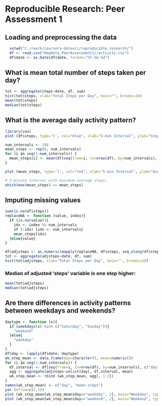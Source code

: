 
# Reproducible Research: Peer Assessment 1


## Loading and preprocessing the data

```r
  setwd("C:/rwork/coursera-datasci/reproducible_research/")
  df <- read.csv("RepData_PeerAssessment1//activity.csv")
  df$date <- as.Date(df$date, format="%Y-%m-%d")
```

## What is mean total number of steps taken per day?
```r
tot <- aggregate(steps~date, df, sum)
hist(tot$steps, xlab="Total Steps per Day", main="", breaks=10)
mean(tot$steps)
median(tot$steps)
```

## What is the average daily activity pattern?
```r
library(zoo)
plot (df$steps, type='l', col="blue", xlab="5-min Interval", ylab="Steps")

num_intervals <- 288
mean_steps <- rep(0, num_intervals)
for (i in seq(1:num_intervals)) {
  mean_steps[i] <- mean(df[seq(from=i, to=nrow(df), by=num_intervals), "steps"], na.rm=T)
}

plot (mean_steps, type='l', col="red", xlab="5-min Interval", ylab="Average Steps across All Days")

# 5-minute interval with maximum average steps:
which(max(mean_steps) == mean_steps)
```

## Imputing missing values
```r
sum(is.na(df$steps))
replaceNA <- function (value, index){
  if (is.na(value)){
    idx <- index %% num_intervals
    if (!idx) {idx <- num_intervals}
    mean_steps[idx]
  }else{value}
}

df$adjsteps <- as.numeric(mapply(replaceNA, df$steps, seq_along(df$steps)))
tot <- aggregate(adjsteps~date, df, sum)
hist(tot$adjsteps, xlab="Total Steps per Day", main="", breaks=10)
```
### Median of adjusted 'steps' variable is one step higher:
```r

mean(tot$adjsteps)
median(tot$adjsteps)
```


## Are there differences in activity patterns between weekdays and weekends?
```r
daytype <- function (x){
  if (weekdays(x) %in% c("Saturday", "Sunday")){
    "weekend"
  }else{
    "weekday"
  }
}
df$day <- lapply(df$date, daytype)
wk_step_mean <- data.frame(day=character(), mean=numeric())
for (i in seq(1:num_intervals)) {
  df.interval <- df[seq(from=i, to=nrow(df), by=num_intervals), c("day", "adjsteps")]
  agg <- aggregate(adjsteps~unlist(day), df.interval, mean)
  wk_step_mean <- rbind (wk_step_mean, agg[, 1:2])
}
names(wk_step_mean) <- c("day", "mean-steps")
par (mfrow=c(2,1))
plot (wk_step_mean[wk_step_mean$day=="weekday", 2], main="Weekday", type='l', xlab="Interval", ylab="No. of Steps")
plot (wk_step_mean[wk_step_mean$day=="weekend", 2], main="Weekend", type='l', xlab="Interval", ylab="No. of Steps")
```

